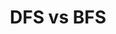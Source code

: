 ---
id: "alg_tf_019"
questionType: "TRUE_FALSE"
title: "DFS vs BFS"
statement: "Breadth-first search explores deeper nodes before shallow ones."
difficulty: "HARD"
category: "Algorithms"
correctAnswer: false
explanation: "BFS explores shallow nodes first using a queue."
---
